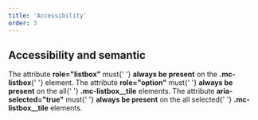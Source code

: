 ```yaml
---
title: 'Accessibility'
order: 3
---
```


## Accessibility and semantic

<HintItem>
  The attribute <strong>role="listbox"</strong> must{' '}
  <strong>always be present</strong> on the <strong>.mc-listbox</strong>{' '}
  element.
</HintItem>
<HintItem>
  The attribute <strong>role="option"</strong> must{' '}
  <strong>always be present</strong> on the all{' '}
  <strong>.mc-listbox__tile</strong> elements.
</HintItem>
<HintItem>
  The attribute <strong>aria-selected="true"</strong> must{' '}
  <strong>always be present</strong> on the all selected{' '}
  <strong>.mc-listbox__tile</strong> elements.
</HintItem>
